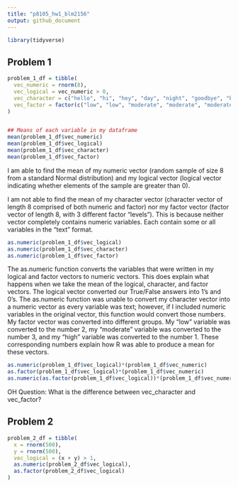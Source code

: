 ```yaml
---
title: "p8105_hw1_blm2156"
output: github_document
---
```


```r
library(tidyverse)
```

## Problem 1
```r
problem_1_df = tibble(
  vec_numeric = rnorm(8),
  vec_logical = vec_numeric > 0,
  vec_character = c("hello", "hi", "hey", "day", "night", "goodbye", "bye", "goodnight"),
  vec_factor = factor(c("low", "low", "moderate", "moderate", "moderate", "moderate", "high", "high"))
)


## Means of each variable in my dataframe
mean(problem_1_df$vec_numeric)
mean(problem_1_df$vec_logical)
mean(problem_1_df$vec_character)
mean(problem_1_df$vec_factor)
```
I am able to find the mean of my numeric vector (random sample of size 8 from a standard Normal distribution) and my logical vector (logical vector indicating whether elements of the sample are greater than 0).

I am not able to find the mean of my character vector (character vector of length 8 comprised of both numeric and factor) nor my factor vector (factor vector of length 8, with 3 different factor "levels"). This is because neither vector completely contains numeric variables. Each contain some or all variables in the "text" format.  

```r
as.numeric(problem_1_df$vec_logical)
as.numeric(problem_1_df$vec_character)
as.numeric(problem_1_df$vec_factor)

```
The as.numeric function converts the variables that were written in my logical and factor vectors to numeric vectors. This does explain what happens when we take the mean of the logical, character, and factor vectors. The logical vector converted our True/False answers into 1's and 0's. The as.numeric function was unable to convert my character vector into a numeric vector as every variable was text; however, if I included numeric variables in the original vector, this function would convert those numbers. My factor vector was converted into different groups. My "low" variable was converted to the number 2, my "moderate" variable was converted to the number 3, and my "high" variable was converted to the number 1. These corresponding numbers explain how R was able to produce a mean for these vectors. 

```r
as.numeric(problem_1_df$vec_logical)*(problem_1_df$vec_numeric)
as.factor(problem_1_df$vec_logical)*(problem_1_df$vec_numeric)
as.numeric(as.factor(problem_1_df$vec_logical))*(problem_1_df$vec_numeric)
```

OH Question: What is the difference between vec_character and vec_factor?

## Problem 2
```r
problem_2_df = tibble(
  x = rnorm(500),
  y = rnorm(500),
  vec_logical = (x + y) > 1,
  as.numeric(problem_2_df$vec_logical),
  as.factor(problem_2_df$vec_logical)
)
```





